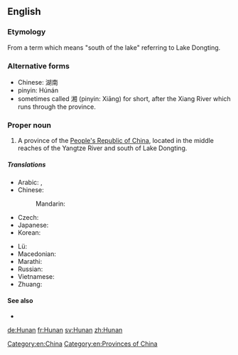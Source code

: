 ==English==

===Etymology===
From a {{etyl|cmn|en}} term which means "south of the lake" referring to Lake Dongting.

===Alternative forms===
* Chinese: 湖南
* pinyin: Húnán
* sometimes called 湘 (pinyin: Xiāng) for short, after the Xiang River which runs through the province.

===Proper noun===
{{en-proper noun}}
{{wikipedia}}

# A province of the [[People's Republic of China]], located in the middle reaches of the Yangtze River and south of Lake Dongting.

=====Translations=====
{{trans-top|province of China}}
* Arabic: {{t|ar|خُونَان|m|tr=ḵunān}}, {{t|ar|هُونَان|m|tr=hunān}}
* Chinese:
*: Mandarin: {{t+|cmn|湖南|tr=Húnán|sc=Hani}}
* Czech: {{t|cs|Chu-nan}}
* Japanese: {{t+|ja|湖南|tr=こなん, Konan}}
* Korean: {{t|ko|후난|tr=Hunan|sc=Hang}}
{{trans-mid}}
* Lü: {{t|khb|ᦆᦴᧉᦓᦱᧃᧉ|sc=Knda}}
* Macedonian: {{t|mk|Хунан|tr=Húnan|sc=Cyrl}}
* Marathi: {{t|mr|हुनान|tr=hunāna|sc=Deva}}
* Russian: {{t|ru|Хуна́нь|m}}
* Vietnamese: {{t|vi|Hồ Nam}}
* Zhuang: {{t-needed|za}}
{{trans-bottom}}

====See also====
* {{l|en|Changsha}}

[[Category:en:China]]
[[Category:en:Provinces of China]]

[[de:Hunan]]
[[fr:Hunan]]
[[sv:Hunan]]
[[zh:Hunan]]